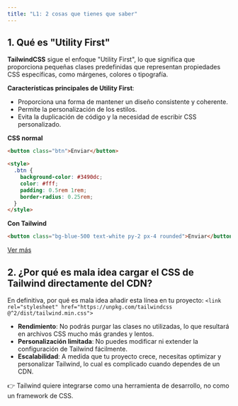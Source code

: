 ```yaml
---
title: "L1: 2 cosas que tienes que saber"
---
```


## 1. Qué es "Utility First"
**TailwindCSS** sigue el enfoque "Utility First", lo que significa que proporciona pequeñas clases predefinidas que representan propiedades CSS específicas, como márgenes, colores o tipografía. 

**Características principales de Utility First**:

- Proporciona una forma de mantener un diseño consistente y coherente.
- Permite la personalización de los estilos.
- Evita la duplicación de código y la necesidad de escribir CSS personalizado.

**CSS normal**

```html live
<button class="btn">Enviar</button>

<style>
  .btn {
    background-color: #3490dc;
    color: #fff;
    padding: 0.5rem 1rem;
    border-radius: 0.25rem;
  }
</style>
```


**Con Tailwind**

```html live
<button class="bg-blue-500 text-white py-2 px-4 rounded">Enviar</button>
```

[Ver más](https://tailwindcss.com/docs/utility-first)


## 2. ¿Por qué es mala idea cargar el CSS de Tailwind directamente del CDN?
En definitiva, por qué es mala idea añadir esta línea en tu proyecto:
``<link rel="stylesheet" href="https://unpkg.com/tailwindcss @^2/dist/tailwind.min.css">``

- **Rendimiento**: No podrás purgar las clases no utilizadas, lo que resultará en archivos CSS mucho más grandes y lentos.
- **Personalización limitada**: No puedes modificar ni extender la configuración de Tailwind fácilmente.
- **Escalabilidad**: A medida que tu proyecto crece, necesitas optimizar y personalizar Tailwind, lo cual es complicado cuando dependes de un CDN.

👉 Tailwind quiere integrarse como una herramienta de desarrollo, no como un framework de CSS.